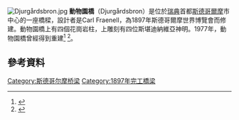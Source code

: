 [[File:Djurgårdsbron.jpg|thumb]]
'''動物園橋'''（Djurgårdsbron）是位於[[瑞典|瑞典]]首都[[斯德哥爾摩|斯德哥爾摩]]市中心的一座橋樑，設計者是Carl Fraenell，為1897年斯德哥爾摩世界博覽會而修建。動物園橋上有四個花崗岩柱，上雕刻有四位斯堪迪納維亞神明。1977年，動物園橋曾經得到重建<ref name="Dufwa">
{{cite book
 | last = Dufwa | first = Arne
 | title = Stockholms tekniska historia: Trafik, broar, tunnelbanor, gator
 | year = 1985
 | publisher = Stockholms gatukontor and Kommittén för Stockholmsforskning
 | location = Uppsala | isbn = 91-38-08725-1
 | pages = 197–198 | chapter = Broar och viadukter: Djurgårdsbron
}}
</ref>
<ref name="Gatunamn">
{{cite book
 | title = Stockholms gatunamn
 | edition = 2nd | year = 1992
 | publisher = Kommittén för Stockholmsforskning
 | location = Stockholm | isbn = 91-7031-042-4 | chapter = Djurgården
 | page = 39
}}
</ref>。

== 參考資料 ==
<references />

{{coord|59.331|N|18.094|E|display=title|source:dewiki}}

[[Category:斯德哥尔摩桥梁|Category:斯德哥尔摩桥梁]]
[[Category:1897年完工橋梁|Category:1897年完工橋梁]]